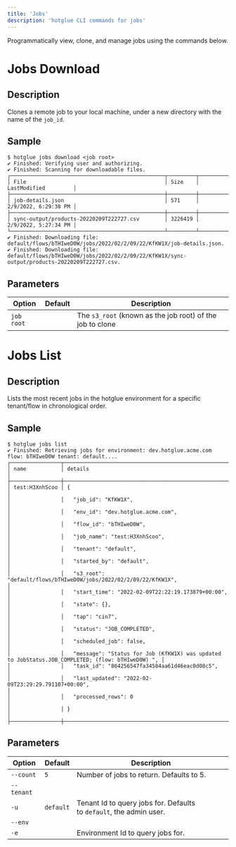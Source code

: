 ```yaml
---
title: 'Jobs'
description: 'hotglue CLI commands for jobs'
---
```


Programmatically view, clone, and manage jobs using the commands below.

# Jobs Download


## Description

Clones a remote job to your local machine, under a new directory with the name of the `job_id`.

## Sample

``` shell
$ hotglue jobs download <job root>
✔ Finished: Verifying user and authorizing.
✔ Finished: Scanning for downloadable files.
┌─────────────────────────────────────────────────┬─────────┬──────────────────────┐
│ File                                            │ Size    │ LastModified         │
├─────────────────────────────────────────────────┼─────────┼──────────────────────┤
│ job-details.json                                │ 571     │ 2/9/2022, 6:29:30 PM │
├─────────────────────────────────────────────────┼─────────┼──────────────────────┤
│ sync-output/products-20220209T222727.csv        │ 3226419 │ 2/9/2022, 5:27:34 PM │
└─────────────────────────────────────────────────┴─────────┴──────────────────────┘
✔ Finished: Downloading file: default/flows/bTHIweD0W/jobs/2022/02/2/09/22/KfKW1X/job-details.json.
✔ Finished: Downloading file: default/flows/bTHIweD0W/jobs/2022/02/2/09/22/KfKW1X/sync-output/products-20220209T222727.csv.
```

## Parameters

| Option | Default | Description |
| --- | --- | --- |
| `job root` |  | The `s3_root` (known as the job root) of the job to clone |


# Jobs List

## Description

Lists the most recent jobs in the hotglue environment for a specific tenant/flow in chronological order.

## Sample


```
$ hotglue jobs list
✔ Finished: Retrieving jobs for environment: dev.hotglue.acme.com flow: bTHIweD0W tenant: default....
┌────────────────┬────────────────────────────────────────────────────────────────────────────────────────────────────┐
│ name           │ details                                                                                            │
├────────────────┼────────────────────────────────────────────────────────────────────────────────────────────────────┤
│ test:H3XnhScoo │ {                                                                                                  │
│                │   "job_id": "KfKW1X",                                                                              │
│                │   "env_id": "dev.hotglue.acme.com",                                                                │
│                │   "flow_id": "bTHIweD0W",                                                                          │
│                │   "job_name": "test:H3XnhScoo",                                                                    │
│                │   "tenant": "default",                                                                             │
│                │   "started_by": "default",                                                                         │
│                │   "s3_root": "default/flows/bTHIweD0W/jobs/2022/02/2/09/22/KfKW1X",                                │
│                │   "start_time": "2022-02-09T22:22:19.173879+00:00",                                                │
│                │   "state": {},                                                                                     │
│                │   "tap": "cin7",                                                                                   │
│                │   "status": "JOB_COMPLETED",                                                                       │
│                │   "scheduled_job": false,                                                                          │
│                │   "message": "Status for Job (KfKW1X) was updated to JobStatus.JOB_COMPLETED; (flow: bTHIweD0W) ", │
│                │   "task_id": "864256547fa34584aa61d46eac0d08c5",                                                   │
│                │   "last_updated": "2022-02-09T23:29:29.791107+00:00",                                              │
│                │   "processed_rows": 0                                                                              │
│                │ }                                                                                                  │
├────────────────┼────────────────────────────────────────────────────────────────────────────────────────────────────┤
```

## Parameters


| Option | Default | Description |
| --- | --- | --- |
| `--count` | `5` | Number of jobs to return. Defaults to 5. |
| `--tenant`
`-u` | `default` | Tenant Id to query jobs for. Defaults to `default`, the admin user. |
| `--env`
`-e` |  | Environment Id to query jobs for. |
